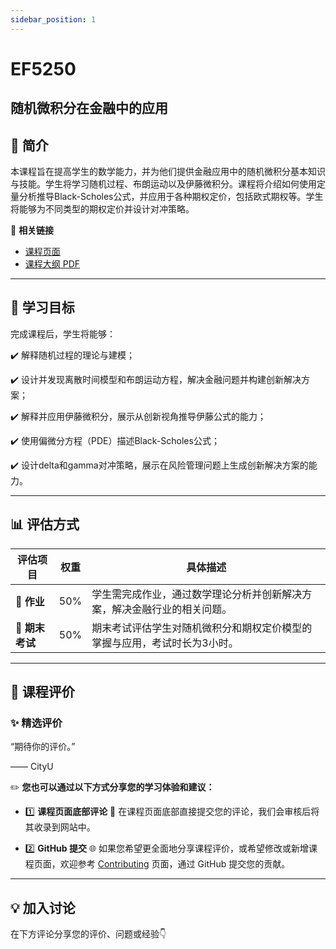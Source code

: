 ```yaml
---
sidebar_position: 1
---
```


# EF5250
## 随机微积分在金融中的应用

## **📘 简介**
本课程旨在提高学生的数学能力，并为他们提供金融应用中的随机微积分基本知识与技能。学生将学习随机过程、布朗运动以及伊藤微积分。课程将介绍如何使用定量分析推导Black-Scholes公式，并应用于各种期权定价，包括欧式期权等。学生将能够为不同类型的期权定价并设计对冲策略。

🔗 **相关链接**
- [课程页面](https://www.cityu.edu.hk/catalogue/pg/202526/course/EF5250.htm)
- [课程大纲 PDF](https://www.cityu.edu.hk/catalogue/pg/202526/course/EF5250.pdf)

---

## **🎯 学习目标**

完成课程后，学生将能够：

✔️ 解释随机过程的理论与建模；

✔️ 设计并发现离散时间模型和布朗运动方程，解决金融问题并构建创新解决方案；

✔️ 解释并应用伊藤微积分，展示从创新视角推导伊藤公式的能力；

✔️ 使用偏微分方程（PDE）描述Black-Scholes公式；

✔️ 设计delta和gamma对冲策略，展示在风险管理问题上生成创新解决方案的能力。

---

## **📊 评估方式**

| **评估项目**          | **权重** | **具体描述**                                                                                       |
|----------------------|---------|---------------------------------------------------------------------------------------------------|
| **📄 作业**           | 50%     | 学生需完成作业，通过数学理论分析并创新解决方案，解决金融行业的相关问题。                      |
| **📝 期末考试**       | 50%     | 期末考试评估学生对随机微积分和期权定价模型的掌握与应用，考试时长为3小时。                     |

---

## **💬 课程评价**

### ✨ **精选评价**
<div className={commentStyles.commentBox}>
    <p className={commentStyles.commentText}>
        “期待你的评价。”
    </p>
    <p className={commentStyles.commentAuthor}>—— CityU</p>
</div>

✏️ **您也可以通过以下方式分享您的学习体验和建议：**

- 1️⃣ **课程页面底部评论**
💬 在课程页面底部直接提交您的评论，我们会审核后将其收录到网站中。

- 2️⃣ **GitHub 提交**
🌐 如果您希望更全面地分享课程评价，或希望修改或新增课程页面，欢迎参考 [Contributing](/contributing) 页面，通过 GitHub 提交您的贡献。



---

## **💡 加入讨论**

在下方评论分享您的评价、问题或经验👇
<Utterances />
